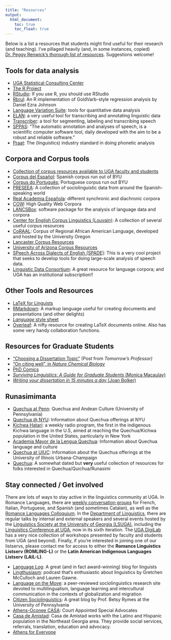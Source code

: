 ```yaml
---
title: "Resources"
output: 
  html_document:
    toc: true
    toc_float: true
---
```


Below is a list a resources that students might find useful for their research (and teaching). I've pillaged heavily (and, in some instances, copied) [Dr. Peggy Renwick's thorough list of resources](http://faculty.franklin.uga.edu/mrenwick/phonetics-phonology-resources). Suggestions welcome!

## Tools for data analysis
- [UGA Statistical Consulting Center](http://www.stat.uga.edu/consulting)
- [The R Project](http://www.r-project.org/)
- [RStudio](https://www.rstudio.com/): If you use R, you should use RStudio
- [Rbrul](http://www.danielezrajohnson.com/rbrul.html): An R implementation of GoldVarb-style regression analysis by Daniel Ezra Johnson
- [Language Variation Suite](https://languagevariationsuite.shinyapps.io/Pages/): tools for quantitative data analysis
- [ELAN](https://tla.mpi.nl/tools/tla-tools/elan/): a very useful tool for transcribing and annotating linguistic data
- [Transcriber](http://trans.sourceforge.net/en/presentation.php): a tool for segmenting, labeling and transcribing speech
- [SPPAS](http://www.sppas.org/): "The automatic annotation and analyses of speech, is a scientific computer software tool, daily developed with the aim to be a robust and reliable software."
- [Praat](http://www.fon.hum.uva.nl/praat/): The (linguistics) industry standard in doing phonetic analysis

## Corpora and Corpus tools
- [Collection of corpus resources available to UGA faculty and students](http://research.franklin.uga.edu/linglab/corpora)
- [Corpus del Español](http://www.corpusdelespanol.org/): Spanish corpus run out of BYU
- <a href="http://www.corpusdoportugues.org/">Corpus do Português</a>; Portuguese corpus run out BYU
- <a href="http://preseea.linguas.net/">PRESEEA</a>: A collection of sociolinguistic data from around the Spanish-speaking world
- <a href="http://www.rae.es/recursos/banco-de-datos">Real Academia Española</a>: different synchronic and diachronic corpora
- <a href="https://www.webcorpora.org/">COW</a>: High Quality Web Corpora
- <a href="http://corpora.lancs.ac.uk/lancsbox/">LANCSBox</a>: software package for the analysis of language data and corpora
- <a href="https://uclouvain.be/en/research-institutes/ilc/cecl/corpora.html">Center for English Corpus Linguistics (Louvain)</a>: A collection of several useful corpus resources
- <a href="http://lingtools.uoregon.edu/coraal/explorer/">CoRAAL</a>: Corpus of Regional African American Language, developed and hosted by the University Oregon
- <a href="https://cqpweb.lancs.ac.uk/">Lancaster Corpus Resources</a>
- <a href="https://cesa.arizona.edu/links-other-sociolinguistic-corpora">University of Arizona Corpus Resources</a>
- [SPeech Across Dialects of English (SPADE)](https://spade.glasgow.ac.uk/): This is a very cool project that seeks to develop tools for doing large-scale analysis of speech data.
- [Linguistic Data Consortium](https://www.ldc.upenn.edu/): A great resource for language corpora; and UGA has an institutional subscription!!


## Other Tools and Resources
- <a href="http://www.essex.ac.uk/linguistics/external/clmt/latex4ling/">LaTeX for Linguists</a>
- <a href="https://rmarkdown.rstudio.com/">RMarkdown</a>: A markup language useful for creating documents and presentations (and other delights)
- <a href="https://www.linguisticsociety.org/sites/default/files/style-sheet.pdf"><em>Language</em> style sheet</a>
- <a href="http://www.overleaf.com">Overleaf</a>: A nifty resource for creating LaTeX documents online. Also has some very handy collaboration functions.

## Resources for Graduate Students
- <a href="https://tomprof.stanford.edu/posting/1482">"Choosing a Dissertation Topic"</a>&nbsp;(Post from&nbsp;<em>Tomorrow's Professor)</em>
- <a href="http://www.nature.com/nchembio/journal/v6/n2/full/nchembio.310.html">"On citing well", in <em>Nature Chemical Biology</em></a>
- <a href="http://www.phdcomics.com/comics.php">PhD Comics</a>
- <a href="http://www.cascadilla.com/surviving.html"><em>Surviving Linguistics: A Guide for Graduate Students</em> (Monica Macaulay)</a>
- <a href="http://www.amazon.com/Writing-Your-Dissertation-Fifteen-Minutes/dp/080504891X"><em>Writing your dissertation in 15 minutes a day</em> (Joan Bolker)</a>

## Runasimimanta
- <a href="https://web.sas.upenn.edu/quechua/">Quechua at Penn</a>: Quechua and Andean Culture (University of Pennsylvania)
- <a href="https://as.nyu.edu/content/nyu-as/as/research-centers/clacs/quechua.html">Quechua @ NYU</a>: Information about Quechua offerings at NYU
- <a href="https://kichwahatari.org/">Kichwa Hatari</a>: a weekly radio program, the first in the indigenous Kichwa language in the U.S, aimed at reaching the Quechua/Kichwa population in the United States, particularly in New York
- <a href="http://amlq.org.pe/">Academia Mayor de la Lengua Quechua</a>: Information about Quechua language and culture
- <a href="http://www.clacs.illinois.edu/quechua/">Quechua at UIUC</a>: Information about the Quechua offerings at the University of Illinois Urbana-Champaign
- <a href="http://www.quechua.org.uk/">Quechua</a>: A somewhat dated but <strong>very </strong>useful collection of resources for folks interested in Quechua/Quichua/Runasimi

## Stay connected / Get involved
There are lots of ways to stay active in the linguistics community at UGA. In Romance Languages, there are [weekly conversation groups](http://rom.uga.edu/conversation-groups-and-language-tables) for French, Italian, Portuguese, and Spanish (and sometimes Catalan), as well as the [Romance Languages Colloquium](http://rom.uga.edu/events/all). In the [Department of Linguistics](http://www.linguistics.uga.edu/department-calendar), there are regular talks by internal and external speakers and several events hosted by the [Linguistics Society at the University of Georgia (LSUGA)](http://www.linguistics.uga.edu/lsuga), including the [Linguistics Conference at UGA](http://www.linguistics.uga.edu/linguistics-conference), now in its sixth iteration. The [UGA DigiLab](https://digi.uga.edu/digilab/#1544564021635-6ae22572-cb2d) has a very nice collection of workshops presented by faculty and students from UGA (and beyond). Finally, if you're interested in joining one of our listservs, please contact me for access to either the **Romance Linguistics Listserv (ROMLING-L)** or the **Latin American Indigenous Languages Listserv (LAIL-L)**. 

- <a href="http://languagelog.ldc.upenn.edu/nll/">Language Log</a>: A great (and in fact award-winning)&nbsp;blog for linguists
- <a href="https://lingthusiasm.com/">Lingthusiasm</a>: podcast that's enthusiastic about linguistics by Gretchen McCulloch and Lauren Gawne.
- <a href="http://www.languageonthemove.com/#">Language on the Move</a>: a peer-reviewed sociolinguistics research site devoted to multilingualism, language learning and intercultural communication in the contexts of globalization and migration
- <a href="https://citizensociolinguistics.com/">Citizen Sociolinguistics</a>: A great blog by Prof. Betsy Rymes at the University of Pennsylvania
- <a href="http://www.athensoconeecasa.org/">Athens-Oconee CASA</a>: Court Appointed Special Advocates
- [Casa de Amistad](http://athensamistad.com/): Casa de Amistad works with the Latino and Hispanic population in the Northeast Georgia area. They provide social services, referrals, translation, education and advocacy.
- <a href="https://athensforeveryone.com/">Athens for Everyone</a>
